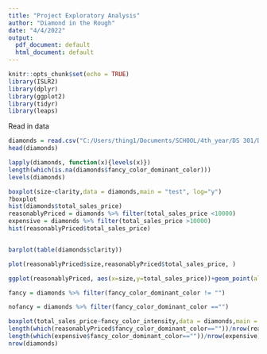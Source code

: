 ```yaml
---
title: "Project Exploratory Analysis"
author: "Diamond in the Rough"
date: "4/4/2022"
output:
  pdf_document: default
  html_document: default
---
```


```r
knitr::opts_chunk$set(echo = TRUE)
library(ISLR2) 
library(dplyr)
library(ggplot2)
library(tidyr)
library(leaps)
```

Read in data
```r
diamonds = read.csv("C:/Users/thing1/Documents/SCHOOL/4th_year/DS 301/DS301FinalProject/diamonds.csv",header=TRUE)
head(diamonds)

lapply(diamonds, function(x){levels(x)})
length(which(is.na(diamonds$fancy_color_dominant_color)))
levels(diamonds)

boxplot(size~clarity,data = diamonds,main = "test", log="y")
?boxplot
hist(diamonds$total_sales_price)
reasonablyPriced = diamonds %>% filter(total_sales_price <10000)
expensive = diamonds %>% filter(total_sales_price >10000)
hist(reasonablyPriced$total_sales_price)


barplot(table(diamonds$clarity))

plot(reasonablyPriced$size,reasonablyPriced$total_sales_price, )

ggplot(reasonablyPriced, aes(x=size,y=total_sales_price))+geom_point(alpha=0.01)+scale_y_continuous(trans='log2')
```

```r
fancy = diamonds %>% filter(fancy_color_dominant_color != "")

nofancy = diamonds %>% filter(fancy_color_dominant_color =="")

boxplot(total_sales_price~fancy_color_intensity,data = diamonds,main = "test", log="y")
length(which(reasonablyPriced$fancy_color_dominant_color==""))/nrow(reasonablyPriced)
length(which(expensive$fancy_color_dominant_color==""))/nrow(expensive)
nrow(diamonds)

```

